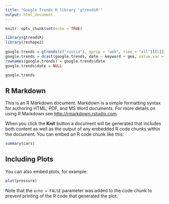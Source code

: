 ```yaml
---
title: "Google Trends R library 'gtrendsR'"
output: html_document
---
```


```r
knitr::opts_chunk$set(echo = TRUE)
```



```r
library(gtrendsR)
library(reshape2)
  
google.trends = gtrends(c("russia"), gprop = "web", time = "all")[[1]]
google.trends = dcast(google.trends, date ~ keyword + geo, value.var = "hits")
rownames(google.trends) = google.trends$date
google.trends$date = NULL


```



```r
google.trends
```

## R Markdown

This is an R Markdown document. Markdown is a simple formatting syntax for authoring HTML, PDF, and MS Word documents. For more details on using R Markdown see <http://rmarkdown.rstudio.com>.

When you click the **Knit** button a document will be generated that includes both content as well as the output of any embedded R code chunks within the document. You can embed an R code chunk like this:

```r
summary(cars)
```

## Including Plots

You can also embed plots, for example:

```r
plot(pressure)
```

Note that the `echo = FALSE` parameter was added to the code chunk to prevent printing of the R code that generated the plot.
